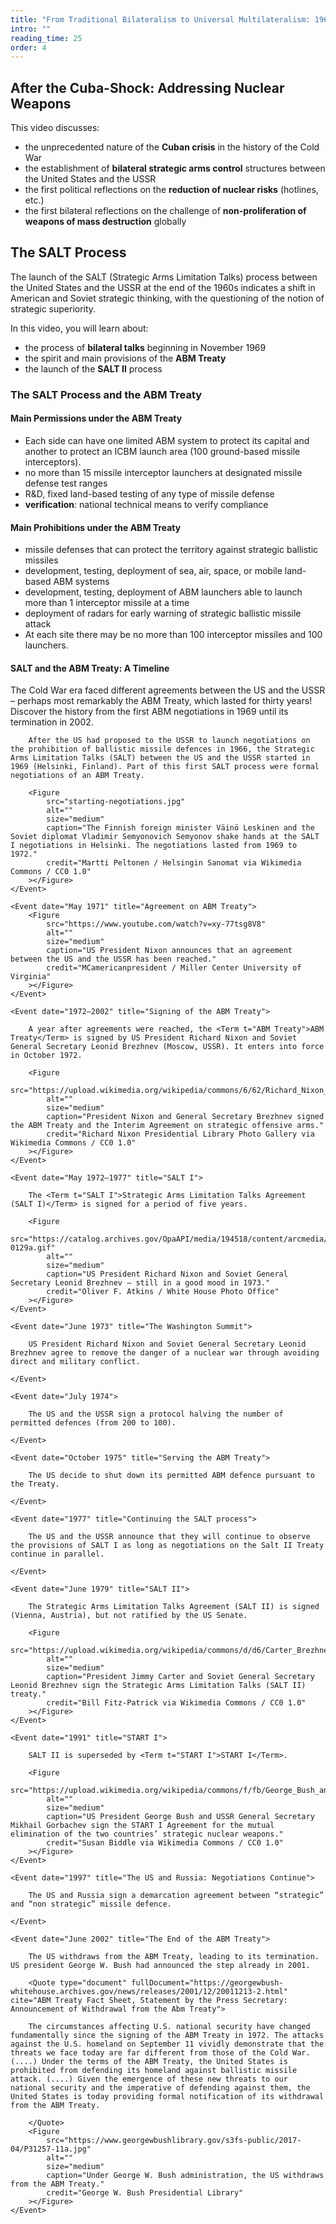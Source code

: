 ```yaml
---
title: "From Traditional Bilateralism to Universal Multilateralism: 1961–1980"
intro: ""
reading_time: 25
order: 4
---
```


## After the Cuba-Shock: Addressing Nuclear Weapons

This video discusses:
- the unprecedented nature of the **Cuban crisis** in the history of the Cold War
- the establishment of **bilateral strategic arms control** structures between the United States and the USSR
- the first political reflections on the **reduction of nuclear risks** (hotlines, etc.)
- the first bilateral reflections on the challenge of **non-proliferation of weapons of mass destruction** globally

<LectureVideo lu="lu20" vl="vl3-1" provider="video-stream"/>

## The SALT Process

The launch of the SALT (Strategic Arms Limitation Talks) process between the United States and the USSR at the end of the 1960s indicates a shift in American and Soviet strategic thinking, with the questioning of the notion of strategic superiority.

In this video, you will learn about:
- the process of **bilateral talks** beginning in November 1969
- the spirit and main provisions of the **ABM Treaty**
- the launch of the **SALT II** process

<LectureVideo lu="lu20" vl="vl3-2" provider="video-stream"/>

### The SALT Process and the ABM Treaty

#### Main Permissions under the ABM Treaty

- Each side can have one limited ABM system to protect its capital and another to protect an ICBM launch area (100 ground-based missile interceptors).
- no more than 15 missile interceptor launchers at designated missile defense test ranges
- R&D, fixed land-based testing of any type of missile defense
- **verification**: national technical means to verify compliance

#### Main Prohibitions under the ABM Treaty

- missile defenses that can protect the territory against strategic ballistic missiles
- development, testing, deployment of sea, air, space, or mobile land-based ABM systems
- development, testing, deployment of ABM launchers able to launch more than 1 interceptor missile at a time
- deployment of radars for early warning of strategic ballistic missile attack
- At each site there may be no more than 100 interceptor missiles and 100 launchers.

#### SALT and the ABM Treaty: A Timeline

The Cold War era faced different agreements between the US and the USSR – perhaps most remarkably the ABM Treaty, which lasted for thirty years! Discover the history from the first ABM negotiations in 1969 until its termination in 2002.

<Timeline>
    <Event date="November 1969" title="Starting Negotiations">
        
        After the US had proposed to the USSR to launch negotiations on the prohibition of ballistic missile defences in 1966, the Strategic Arms Limitation Talks (SALT) between the US and the USSR started in 1969 (Helsinki, Finland). Part of this first SALT process were formal negotiations of an ABM Treaty.
        
        <Figure
            src="starting-negotiations.jpg"
            alt=""
            size="medium"
            caption="The Finnish foreign minister Väinö Leskinen and the Soviet diplomat Vladimir Semyonovich Semyonov shake hands at the SALT I negotiations in Helsinki. The negotiations lasted from 1969 to 1972."
            credit="Martti Peltonen / Helsingin Sanomat via Wikimedia Commons / CC0 1.0"
        ></Figure>
    </Event>

    <Event date="May 1971" title="Agreement on ABM Treaty">
        <Figure
            src="https://www.youtube.com/watch?v=xy-77tsg8V8"
            alt=""
            size="medium"
            caption="US President Nixon announces that an agreement between the US and the USSR has been reached."
            credit="MCamericanpresident / Miller Center University of Virginia"
        ></Figure>
    </Event>

    <Event date="1972—2002" title="Signing of the ABM Treaty">
    
        A year after agreements were reached, the <Term t="ABM Treaty">ABM Treaty</Term> is signed by US President Richard Nixon and Soviet General Secretary Leonid Brezhnev (Moscow, USSR). It enters into force in October 1972.
    
        <Figure
            src="https://upload.wikimedia.org/wikipedia/commons/6/62/Richard_Nixon_and_Leonid_Brezhnev_sign_ABM_treaty_and_SALT_agreement_in_Moscow.jpg"
            alt=""
            size="medium"
            caption="President Nixon and General Secretary Brezhnev signed the ABM Treaty and the Interim Agreement on strategic offensive arms."
            credit="Richard Nixon Presidential Library Photo Gallery via Wikimedia Commons / CC0 1.0"
        ></Figure>
    </Event>

    <Event date="May 1972—1977" title="SALT I">

        The <Term t="SALT I">Strategic Arms Limitation Talks Agreement (SALT I)</Term> is signed for a period of five years.

        <Figure
            src="https://catalog.archives.gov/OpaAPI/media/194518/content/arcmedia/media/images/30/2/30-0129a.gif"
            alt=""
            size="medium"
            caption="US President Richard Nixon and Soviet General Secretary Leonid Brezhnev – still in a good mood in 1973."
            credit="Oliver F. Atkins / White House Photo Office"
        ></Figure>
    </Event>

    <Event date="June 1973" title="The Washington Summit">

        US President Richard Nixon and Soviet General Secretary Leonid Brezhnev agree to remove the danger of a nuclear war through avoiding direct and military conflict.
    
    </Event>

    <Event date="July 1974">

        The US and the USSR sign a protocol halving the number of permitted defences (from 200 to 100).
    
    </Event>

    <Event date="October 1975" title="Serving the ABM Treaty">
    
        The US decide to shut down its permitted ABM defence pursuant to the Treaty.

    </Event>

    <Event date="1977" title="Continuing the SALT process">

        The US and the USSR announce that they will continue to observe the provisions of SALT I as long as negotiations on the Salt II Treaty continue in parallel.
    
    </Event>

    <Event date="June 1979" title="SALT II">

        The Strategic Arms Limitation Talks Agreement (SALT II) is signed (Vienna, Austria), but not ratified by the US Senate.
        
        <Figure
            src="https://upload.wikimedia.org/wikipedia/commons/d/d6/Carter_Brezhnev_sign_SALT_II.jpg"
            alt=""
            size="medium"
            caption="President Jimmy Carter and Soviet General Secretary Leonid Brezhnev sign the Strategic Arms Limitation Talks (SALT II) treaty."
            credit="Bill Fitz-Patrick via Wikimedia Commons / CC0 1.0"
        ></Figure>
    </Event>

    <Event date="1991" title="START I">

        SALT II is superseded by <Term t="START I">START I</Term>.

        <Figure
            src="https://upload.wikimedia.org/wikipedia/commons/f/fb/George_Bush_and_Mikhail_Gorbachev_sign_the_START_1991.jpg"
            alt=""
            size="medium"
            caption="US President George Bush and USSR General Secretary Mikhail Gorbachev sign the START I Agreement for the mutual elimination of the two countries’ strategic nuclear weapons."
            credit="Susan Biddle via Wikimedia Commons / CC0 1.0"
        ></Figure>
    </Event>

    <Event date="1997" title="The US and Russia: Negotiations Continue">
    
        The US and Russia sign a demarcation agreement between “strategic” and “non strategic” missile defence.

    </Event>

    <Event date="June 2002" title="The End of the ABM Treaty">
    
        The US withdraws from the ABM Treaty, leading to its termination. US president George W. Bush had announced the step already in 2001.

        <Quote type="document" fullDocument="https://georgewbush-whitehouse.archives.gov/news/releases/2001/12/20011213-2.html" cite="ABM Treaty Fact Sheet, Statement by the Press Secretary: Announcement of Withdrawal from the Abm Treaty">

        The circumstances affecting U.S. national security have changed fundamentally since the signing of the ABM Treaty in 1972. The attacks against the U.S. homeland on September 11 vividly demonstrate that the threats we face today are far different from those of the Cold War. (....) Under the terms of the ABM Treaty, the United States is prohibited from defending its homeland against ballistic missile attack. (....) Given the emergence of these new threats to our national security and the imperative of defending against them, the United States is today providing formal notification of its withdrawal from the ABM Treaty.

        </Quote>
        <Figure
            src="https://www.georgewbushlibrary.gov/s3fs-public/2017-04/P31257-11a.jpg"
            alt=""
            size="medium"
            caption="Under George W. Bush administration, the US withdraws from the ABM Treaty."
            credit="George W. Bush Presidential Library"
        ></Figure>
    </Event>